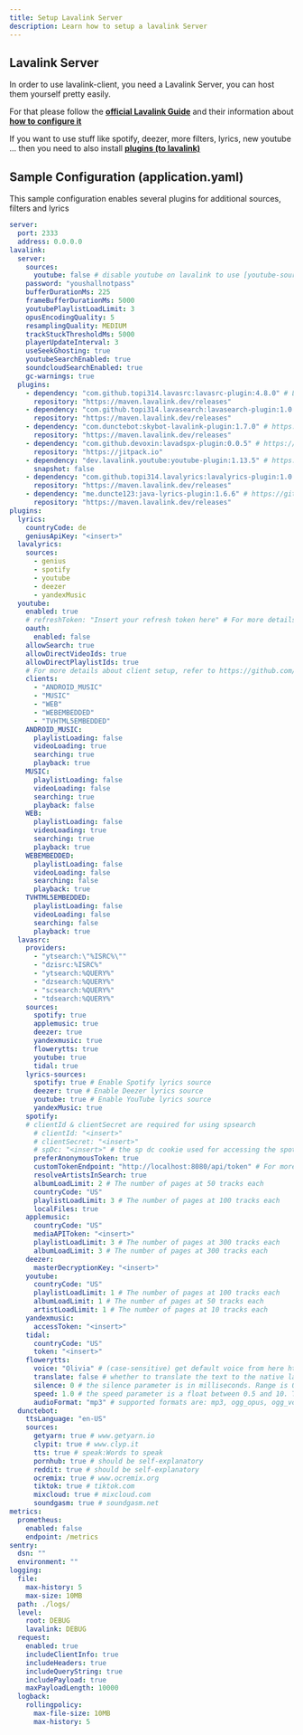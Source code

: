 ---
title: Setup Lavalink Server
description: Learn how to setup a lavalink Server
---

## Lavalink Server

In order to use lavalink-client, you need a Lavalink Server, you can host them yourself pretty easily.

For that please follow the [**official Lavalink Guide**](https://lavalink.dev/getting-started/index.html) and their information about [**how to configure it**](https://lavalink.dev/configuration/index.html)

If you want to use stuff like spotify, deezer, more filters, lyrics, new youtube ... then you need to also install [**plugins (to lavalink)**](https://lavalink.dev/plugins.html)

## Sample Configuration (application.yaml)

This sample configuration enables several plugins for additional sources, filters and lyrics

```yaml
server:
  port: 2333
  address: 0.0.0.0
lavalink:
  server:
    sources:
      youtube: false # disable youtube on lavalink to use [youtube-source](https://github.com/lavalink-devs/youtube-source)
    password: "youshallnotpass"
    bufferDurationMs: 225
    frameBufferDurationMs: 5000
    youtubePlaylistLoadLimit: 3
    opusEncodingQuality: 5
    resamplingQuality: MEDIUM
    trackStuckThresholdMs: 5000
    playerUpdateInterval: 3
    useSeekGhosting: true
    youtubeSearchEnabled: true
    soundcloudSearchEnabled: true
    gc-warnings: true
  plugins:
    - dependency: "com.github.topi314.lavasrc:lavasrc-plugin:4.8.0" # LavaSrc - for extra sources like deezer, spotify, etc. https://github.com/topi314/LavaSrc
      repository: "https://maven.lavalink.dev/releases"
    - dependency: "com.github.topi314.lavasearch:lavasearch-plugin:1.0.0" # https://github.com/topi314/LavaSearch
      repository: "https://maven.lavalink.dev/releases"
    - dependency: "com.dunctebot:skybot-lavalink-plugin:1.7.0" # https://github.com/DuncteBot/skybot-lavalink-plugin
      repository: "https://maven.lavalink.dev/releases"
    - dependency: "com.github.devoxin:lavadspx-plugin:0.0.5" # https://github.com/devoxin/LavaDSPX-Plugin
      repository: "https://jitpack.io"
    - dependency: "dev.lavalink.youtube:youtube-plugin:1.13.5" # https://github.com/lavalink-devs/youtube-source
      snapshot: false
    - dependency: "com.github.topi314.lavalyrics:lavalyrics-plugin:1.0.0" # https://github.com/topi314/LavaLyrics
      repository: "https://maven.lavalink.dev/releases"
    - dependency: "me.duncte123:java-lyrics-plugin:1.6.6" # https://github.com/DuncteBot/java-timed-lyrics
      repository: "https://maven.lavalink.dev/releases"
plugins:
  lyrics:
    countryCode: de
    geniusApiKey: "<insert>"
  lavalyrics:
    sources:
      - genius
      - spotify
      - youtube
      - deezer
      - yandexMusic
  youtube:
    enabled: true
    # refreshToken: "Insert your refresh token here" # For more details, please refer to https://github.com/lavalink-devs/youtube-source?tab=readme-ov-file#using-oauth-tokens
    oauth:
      enabled: false
    allowSearch: true
    allowDirectVideoIds: true
    allowDirectPlaylistIds: true
    # For more details about client setup, refer to https://github.com/lavalink-devs/youtube-source?tab=readme-ov-file#available-clients
    clients:
      - "ANDROID_MUSIC"
      - "MUSIC"
      - "WEB"
      - "WEBEMBEDDED"
      - "TVHTML5EMBEDDED"
    ANDROID_MUSIC:
      playlistLoading: false
      videoLoading: true
      searching: true
      playback: true
    MUSIC:
      playlistLoading: false
      videoLoading: false
      searching: true
      playback: false
    WEB:
      playlistLoading: false
      videoLoading: true
      searching: true
      playback: true
    WEBEMBEDDED:
      playlistLoading: false
      videoLoading: false
      searching: false
      playback: true
    TVHTML5EMBEDDED:
      playlistLoading: false
      videoLoading: false
      searching: false
      playback: true
  lavasrc:
    providers:
      - "ytsearch:\"%ISRC%\""
      - "dzisrc:%ISRC%"
      - "ytsearch:%QUERY%"
      - "dzsearch:%QUERY%"
      - "scsearch:%QUERY%"
      - "tdsearch:%QUERY%"
    sources:
      spotify: true
      applemusic: true
      deezer: true
      yandexmusic: true
      flowerytts: true
      youtube: true
      tidal: true
    lyrics-sources:
      spotify: true # Enable Spotify lyrics source
      deezer: true # Enable Deezer lyrics source
      youtube: true # Enable YouTube lyrics source
      yandexMusic: true
    spotify:
    # clientId & clientSecret are required for using spsearch
      # clientId: "<insert>"
      # clientSecret: "<insert>"
      # spDc: "<insert>" # the sp dc cookie used for accessing the spotify lyrics api
      preferAnonymousToken: true
      customTokenEndpoint: "http://localhost:8080/api/token" # For more details, please refer to https://github.com/topi314/spotify-tokener
      resolveArtistsInSearch: true
      albumLoadLimit: 2 # The number of pages at 50 tracks each
      countryCode: "US"
      playlistLoadLimit: 3 # The number of pages at 100 tracks each
      localFiles: true
    applemusic:
      countryCode: "US"
      mediaAPIToken: "<insert>"
      playlistLoadLimit: 3 # The number of pages at 300 tracks each
      albumLoadLimit: 3 # The number of pages at 300 tracks each
    deezer:
      masterDecryptionKey: "<insert>"
    youtube:
      countryCode: "US"
      playlistLoadLimit: 1 # The number of pages at 100 tracks each
      albumLoadLimit: 1 # The number of pages at 50 tracks each
      artistLoadLimit: 1 # The number of pages at 10 tracks each
    yandexmusic:
      accessToken: "<insert>"
    tidal:
      countryCode: "US"
      token: "<insert>"
    flowerytts:
      voice: "Olivia" # (case-sensitive) get default voice from here https://api.flowery.pw/v1/tts/voices
      translate: false # whether to translate the text to the native language of voice
      silence: 0 # the silence parameter is in milliseconds. Range is 0 to 10000. The default is 0.
      speed: 1.0 # the speed parameter is a float between 0.5 and 10. The default is 1.0. (0.5 is half speed, 2.0 is double speed, etc.)
      audioFormat: "mp3" # supported formats are: mp3, ogg_opus, ogg_vorbis, aac, wav, and flac. Default format is mp3
  dunctebot:
    ttsLanguage: "en-US"
    sources:
      getyarn: true # www.getyarn.io
      clypit: true # www.clyp.it
      tts: true # speak:Words to speak
      pornhub: true # should be self-explanatory
      reddit: true # should be self-explanatory
      ocremix: true # www.ocremix.org
      tiktok: true # tiktok.com
      mixcloud: true # mixcloud.com
      soundgasm: true # soundgasm.net
metrics: 
  prometheus:
    enabled: false
    endpoint: /metrics
sentry:
  dsn: ""
  environment: ""
logging:
  file:
    max-history: 5
    max-size: 10MB
  path: ./logs/
  level:
    root: DEBUG
    lavalink: DEBUG
  request:
    enabled: true
    includeClientInfo: true
    includeHeaders: true
    includeQueryString: true
    includePayload: true
    maxPayloadLength: 10000
  logback:
    rollingpolicy:
      max-file-size: 10MB
      max-history: 5
```
